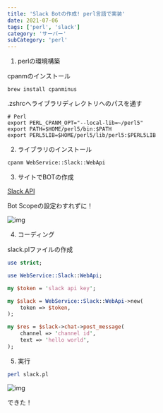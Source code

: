 ```yaml
---
title: 'Slack Botの作成! perl言語で実装'
date: 2021-07-06
tags: ['perl', 'slack']
category: 'サーバー'
subCategory: 'perl'
---
```


1. perlの環境構築

cpanmのインストール

```
brew install cpanminus
```

.zshrcへライブラリディレクトリへのパスを通す

```bash:title=.zshrc
# Perl
export PERL_CPANM_OPT="--local-lib=~/perl5"
export PATH=$HOME/perl5/bin:$PATH
export PERL5LIB=$HOME/perl5/lib/perl5:$PERL5LIB
```

2. ライブラリのインストール

```bash
cpanm WebService::Slack::WebApi
```

3. サイトでBOTの作成

[Slack API](https://api.slack.com)

Bot Scopeの設定わすれずに！

![img](https://i.gyazo.com/4e3b507b279b444ebda2d0d5f14b566e.png)

4. コーディング

slack.plファイルの作成

```perl
use strict;

use WebService::Slack::WebApi;

my $token = 'slack api key';

my $slack = WebService::Slack::WebApi->new(
    token => $token,
);

my $res = $slack->chat->post_message(
    channel => 'channel id',
    text => 'hello world',
);
```

5. 実行

```bash
perl slack.pl
```

![img](https://i.gyazo.com/b2875ee5f9536e211e4c4db640b4a7ac.png)

できた！
